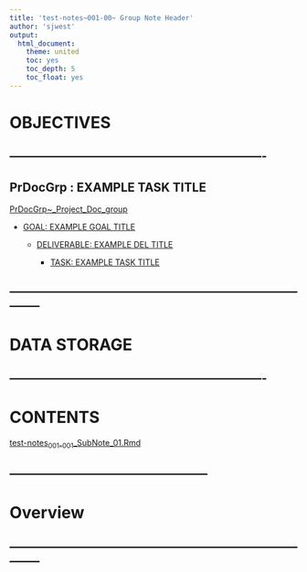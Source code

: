```yaml
---
title: 'test-notes~001-00~ Group Note Header'
author: 'sjwest'
output:
  html_document:
    theme: united
    toc: yes
    toc_depth: 5
    toc_float: yes
---
```




# OBJECTIVES



----------------------------------------------------------------
----------------------------------------------------------------



## PrDocGrp : EXAMPLE TASK TITLE


[PrDocGrp~_Project_Doc_group](../../PrDocGrp~_Project_Doc_group.Rmd)


* [GOAL: EXAMPLE GOAL TITLE](../../PrDocGrp~_Project_Doc_group.Rmd#goal-example-goal-title)

    + [DELIVERABLE: EXAMPLE DEL TITLE](../../PrDocGrp~_Project_Doc_group.Rmd#deliverable-example-del-title)

        - [TASK: EXAMPLE TASK TITLE](../../PrDocGrp~_Project_Doc_group.Rmd#task-example-task-title)




--------------------------------------------------------------------------------
--------------------------------------------------------------------------------



# DATA STORAGE


----------------------------------------------------------------
----------------------------------------------------------------



# CONTENTS



[test-notes~001-001~_SubNote_01.Rmd](test-notes~001-00/test-notes~001-001~_SubNote_01.Rmd)



--------------------------------------------------
--------------------------------------------------



# Overview





























--------------------------------------------------------------------------------
--------------------------------------------------------------------------------





